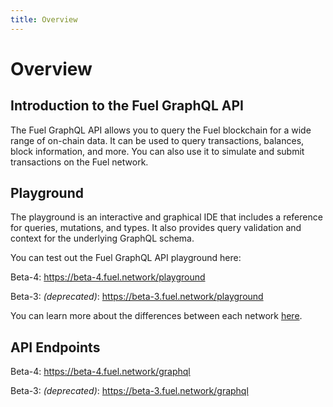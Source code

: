 ```yaml
---
title: Overview
---
```


# Overview

## Introduction to the Fuel GraphQL API

The Fuel GraphQL API allows you to query the Fuel blockchain for a wide range of on-chain data. It can be used to query transactions, balances, block information, and more. You can also use it to simulate and submit transactions on the Fuel network.

## Playground

The playground is an interactive and graphical IDE that includes a reference for queries, mutations, and types. It also provides query validation and context for the underlying GraphQL schema. 

You can test out the Fuel GraphQL API playground here: 

Beta-4:
https://beta-4.fuel.network/playground

Beta-3: *(deprecated)*:
https://beta-3.fuel.network/playground

You can learn more about the differences between each network [here](https://fuellabs.github.io/fuel-docs/master/networks/networks.html).

## API Endpoints

Beta-4:
https://beta-4.fuel.network/graphql

Beta-3: *(deprecated)*:
https://beta-3.fuel.network/graphql
